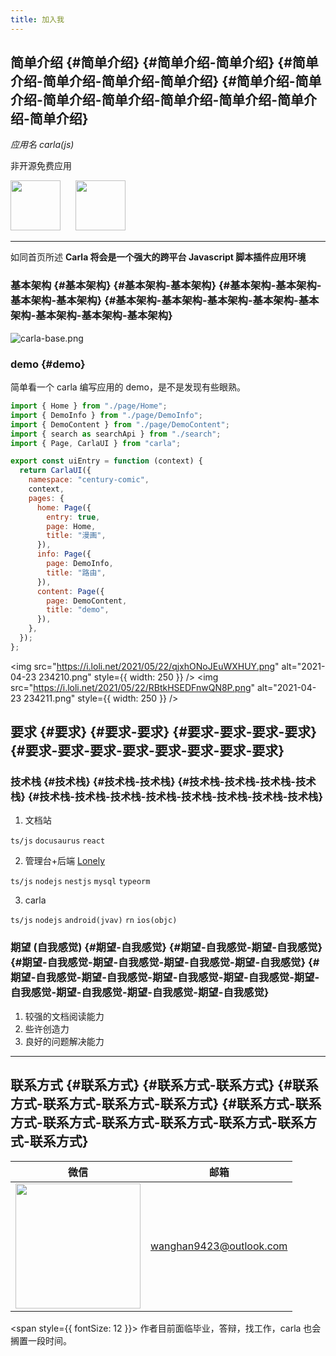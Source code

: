 ```yaml
---
title: 加入我
---
```


## 简单介绍 {#简单介绍} {#简单介绍-简单介绍} {#简单介绍-简单介绍-简单介绍-简单介绍} {#简单介绍-简单介绍-简单介绍-简单介绍-简单介绍-简单介绍-简单介绍-简单介绍}

_应用名 carla(js)_

非开源免费应用

<img src="/img/carla.svg" width="80" />
&nbsp;&nbsp;&nbsp;&nbsp;
<img src="/img/carla_lazy.svg" width="80" />

---

如同首页所述 **Carla 将会是一个强大的跨平台 Javascript 脚本插件应用环境**

### 基本架构 {#基本架构} {#基本架构-基本架构} {#基本架构-基本架构-基本架构-基本架构} {#基本架构-基本架构-基本架构-基本架构-基本架构-基本架构-基本架构-基本架构}

![carla-base.png](https://i.loli.net/2021/10/19/ISaTsjhQiBPJHLC.png)

### demo {#demo}

简单看一个 carla 编写应用的 demo，是不是发现有些眼熟。

```javascript
import { Home } from "./page/Home";
import { DemoInfo } from "./page/DemoInfo";
import { DemoContent } from "./page/DemoContent";
import { search as searchApi } from "./search";
import { Page, CarlaUI } from "carla";

export const uiEntry = function (context) {
  return CarlaUI({
    namespace: "century-comic",
    context,
    pages: {
      home: Page({
        entry: true,
        page: Home,
        title: "漫画",
      }),
      info: Page({
        page: DemoInfo,
        title: "路由",
      }),
      content: Page({
        page: DemoContent,
        title: "demo",
      }),
    },
  });
};
```

<img
  src="https://i.loli.net/2021/05/22/qjxhONoJEuWXHUY.png"
  alt="2021-04-23 234210.png"
  style={{ width: 250 }}
/>
<img
  src="https://i.loli.net/2021/05/22/RBtkHSEDFnwQN8P.png"
  alt="2021-04-23 234211.png"
  style={{ width: 250 }}
/>

## 要求 {#要求} {#要求-要求} {#要求-要求-要求-要求} {#要求-要求-要求-要求-要求-要求-要求-要求}

### 技术栈 {#技术栈} {#技术栈-技术栈} {#技术栈-技术栈-技术栈-技术栈} {#技术栈-技术栈-技术栈-技术栈-技术栈-技术栈-技术栈-技术栈}

1. 文档站

`ts/js` `docusaurus` `react`

2. 管理台+后端 [Lonely](/more/lonely-mgmt/contribution)

`ts/js` `nodejs` `nestjs` `mysql` `typeorm`

3. carla

`ts/js` `nodejs` `android(jvav)` `rn` `ios(objc)`

### 期望 (自我感觉) {#期望-自我感觉} {#期望-自我感觉-期望-自我感觉} {#期望-自我感觉-期望-自我感觉-期望-自我感觉-期望-自我感觉} {#期望-自我感觉-期望-自我感觉-期望-自我感觉-期望-自我感觉-期望-自我感觉-期望-自我感觉-期望-自我感觉-期望-自我感觉}

1. 较强的文档阅读能力
2. 些许创造力
3. 良好的问题解决能力

---

## 联系方式 {#联系方式} {#联系方式-联系方式} {#联系方式-联系方式-联系方式-联系方式} {#联系方式-联系方式-联系方式-联系方式-联系方式-联系方式-联系方式-联系方式}

| 微信                                         | 邮箱                    |
| -------------------------------------------- | ----------------------- |
| <img src="/img/wechat_qr.jpg" width="200" /> | wanghan9423@outlook.com |

<span style={{ fontSize: 12 }}>
  作者目前面临毕业，答辩，找工作，carla 也会搁置一段时间。
</span>
